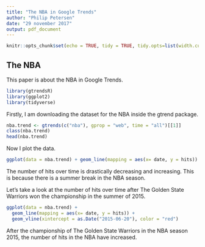 ```yaml
---
title: "The NBA in Google Trends"
author: "Philip Petersen"
date: "29 november 2017"
output: pdf_document
---
```


```r
knitr::opts_chunk$set(echo = TRUE, tidy = TRUE, tidy.opts=list(width.cutoff= 80))
```

## The NBA
This paper is about the NBA in Google Trends.

```r
library(gtrendsR)
library(ggplot2)
library(tidyverse)
```

Firstly, I am downloading the dataset for the NBA inside the gtrend package. 

```r
nba.trend <- gtrends(c("nba"), gprop = "web", time = "all")[[1]]
class(nba.trend)
head(nba.trend)
```

Now I plot the data. 

```r
ggplot(data = nba.trend) + geom_line(mapping = aes(x= date, y = hits))
```

The number of hits over time is drastically decreasing and increasing. This is because there is a summer break in the NBA season. 

Let's take a look at the number of hits over time after The Golden State Warriors won the championship in the summer of 2015. 

```r
ggplot(data = nba.trend) + 
  geom_line(mapping = aes(x= date, y = hits)) +
  geom_vline(xintercept = as.Date("2015-06-20"), color = "red")
```

After the championship of The Golden State Warriors in the NBA season 2015, the number of hits in the NBA have increased. 
